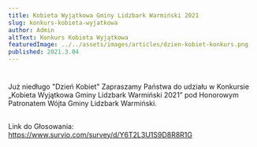 ```yaml
---
title: Kobieta Wyjątkowa Gminy Lidzbark Warmiński 2021
slug: konkurs-kobieta-wyjatkowa
author: Admin
altText: Konkurs Kobieta Wyjątkowa
featuredImage: ../../assets/images/articles/dzien-kobiet-konkurs.png
published: 2021.3.04
---
```


#
Już niedługo "Dzień Kobiet"
Zapraszamy Państwa do udziału w Konkursie
„Kobieta Wyjątkowa Gminy Lidzbark Warmiński 2021”
pod Honorowym Patronatem Wójta Gminy Lidzbark Warmiński.


##
Link do Głosowania:
https://www.survio.com/survey/d/Y6T2L3U1S9D8R8R1G